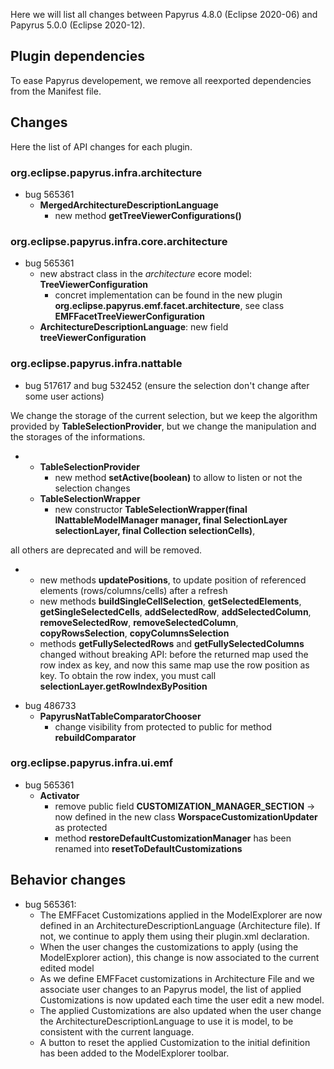 
Here we will list all changes between Papyrus 4.8.0 (Eclipse 2020-06) and Papyrus 5.0.0 (Eclipse 2020-12).

==Plugin dependencies==
To ease Papyrus developement, we remove all reexported dependencies from the Manifest file.

==Changes==
Here the list of API changes for each plugin.

===org.eclipse.papyrus.infra.architecture===
*bug 565361
**'''MergedArchitectureDescriptionLanguage'''
***new method '''getTreeViewerConfigurations()'''

===org.eclipse.papyrus.infra.core.architecture===
*bug 565361
**new abstract class in the ''architecture'' ecore model: '''TreeViewerConfiguration'''
*** concret implementation can be found in the new plugin '''org.eclipse.papyrus.emf.facet.architecture''', see class '''EMFFacetTreeViewerConfiguration'''
**'''ArchitectureDescriptionLanguage''': new field '''treeViewerConfiguration'''

===org.eclipse.papyrus.infra.nattable===
*bug 517617 and bug 532452 (ensure the selection don't change after some user actions)
We change the storage of the current selection, but we keep the algorithm provided by '''TableSelectionProvider''', but we change the manipulation and the storages of the informations. 

**'''TableSelectionProvider'''
***new method '''setActive(boolean)''' to allow to listen or not the selection changes
**'''TableSelectionWrapper'''
***new constructor '''TableSelectionWrapper(final INattableModelManager manager, final SelectionLayer selectionLayer, final Collection<PositionCoordinate> selectionCells)''', 
all others are deprecated and will be removed.
***new methods '''updatePositions''', to update position of referenced elements (rows/columns/cells) after a refresh
***new methods '''buildSingleCellSelection''', '''getSelectedElements''', '''getSingleSelectedCells''', '''addSelectedRow''', '''addSelectedColumn''', '''removeSelectedRow''', '''removeSelectedColumn''', '''copyRowsSelection''', '''copyColumnsSelection'''
***methods '''getFullySelectedRows''' and '''getFullySelectedColumns''' changed without breaking API: before the returned map used the row index as key, and now this same map use the row position as key. To obtain the row index, you must call '''selectionLayer.getRowIndexByPosition'''

*bug 486733
**'''PapyrusNatTableComparatorChooser'''
***change visibility from protected to public for method '''rebuildComparator'''

===org.eclipse.papyrus.infra.ui.emf===
*bug 565361
**'''Activator'''
***remove public field '''CUSTOMIZATION_MANAGER_SECTION''' -> now defined in the new class '''WorspaceCustomizationUpdater''' as protected
***method '''restoreDefaultCustomizationManager''' has been renamed into '''resetToDefaultCustomizations'''

==Behavior changes==
*bug 565361:
**The EMFFacet Customizations applied in the ModelExplorer are now defined in an ArchitectureDescriptionLanguage (Architecture file). If not, we continue to apply them using their plugin.xml declaration.
**When the user changes the customizations to apply (using the ModelExplorer action), this change is now associated to the current edited model
**As we define EMFFacet customizations in Architecture File and we associate user changes to an Papyrus model, the list of applied Customizations is now updated each time the user edit a new model.
**The applied Customizations are also updated when the user change the ArchitectureDescriptionLanguage to use it is model, to be consistent with the current language.
**A button to reset the applied Customization to the initial definition has been added to the ModelExplorer toolbar.
